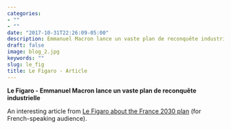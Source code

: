 ```yaml
---
categories:
- ""
- ""
date: "2017-10-31T22:26:09-05:00"
description: Emmanuel Macron lance un vaste plan de reconquête industrielle
draft: false
image: blog_2.jpg
keywords: ""
slug: le_fig
title: Le Figaro - Article
---
```


**Le Figaro - Emmanuel Macron lance un vaste plan de reconquête industrielle**

An interesting article from [Le Figaro about the France 2030 plan](https://www.lefigaro.fr/conjoncture/emmanuel-macron-lance-un-vaste-plan-de-reconquete-industrielle-20211012) (for French-speaking audience).